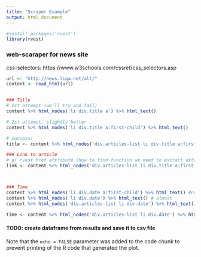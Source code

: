 ```yaml
---
title: "Scraper Example"
output: html_document
---
```


```r

#install.packages('rvest')
library(rvest)
```

### web-scaraper for news site
css-selectors: https://www.w3schools.com/cssref/css_selectors.asp

```r
url <- "http://news.liga.net/all/"
content <- read_html(url)


### Title
# 1st attempt (we'll try and fail)
content %>% html_nodes('li div.title a') %>% html_text()

# 2st attempt, slightly better 
content %>% html_nodes('li div.title a:first-child') %>% html_text()

# success!
title <- content %>% html_nodes('div.articles-list li div.title a:first-child') %>% html_text()

### Link to article
# g! rvest href attribute (how to find function we need to extract attribute of a tag)
link <- content %>% html_nodes('div.articles-list li div.title a:first-child') %>% html_attr('href')



### Time
content %>% html_nodes('li div.date a:first-child') %>% html_text() #nothing
content %>% html_nodes('li div.date') %>% html_text() # almost
content %>% html_nodes('div.articles-list li div.date') %>% html_text() # yep!

time <- content %>% html_nodes('div.articles-list li div.date') %>% html_text() 
```


#### TODO: create dataframe from results and save it to csv file





Note that the `echo = FALSE` parameter was added to the code chunk to prevent printing of the R code that generated the plot.
